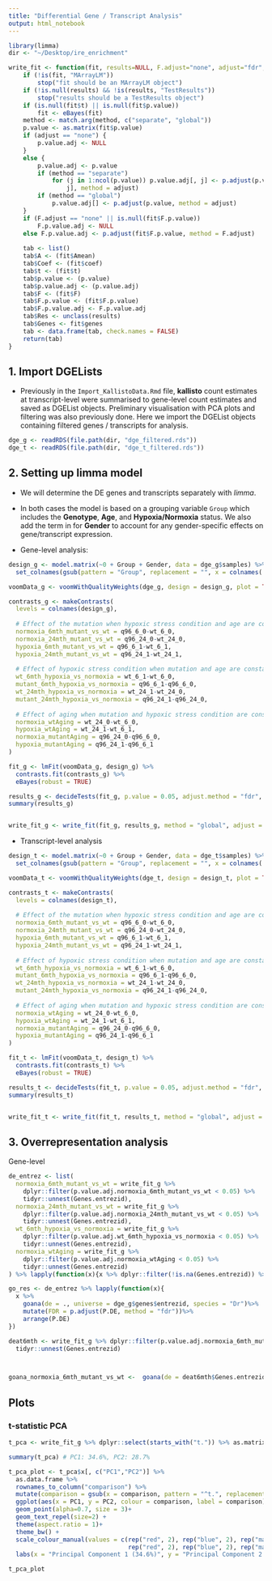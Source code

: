 ```yaml
---
title: "Differential Gene / Transcript Analysis"
output: html_notebook
---
```


```r
library(limma)
dir <- "~/Desktop/ire_enrichment"

write_fit <- function(fit, results=NULL, F.adjust="none", adjust="fdr", method="global", ...) {
    if (!is(fit, "MArrayLM")) 
        stop("fit should be an MArrayLM object")
    if (!is.null(results) && !is(results, "TestResults")) 
        stop("results should be a TestResults object")
    if (is.null(fit$t) || is.null(fit$p.value)) 
        fit <- eBayes(fit)
    method <- match.arg(method, c("separate", "global"))
    p.value <- as.matrix(fit$p.value)
    if (adjust == "none") {
        p.value.adj <- NULL
    }
    else {
        p.value.adj <- p.value
        if (method == "separate") 
            for (j in 1:ncol(p.value)) p.value.adj[, j] <- p.adjust(p.value[, 
                j], method = adjust)
        if (method == "global") 
            p.value.adj[] <- p.adjust(p.value, method = adjust)
    }
    if (F.adjust == "none" || is.null(fit$F.p.value)) 
        F.p.value.adj <- NULL
    else F.p.value.adj <- p.adjust(fit$F.p.value, method = F.adjust)
    
    tab <- list()
    tab$A <- (fit$Amean)
    tab$Coef <- (fit$coef)
    tab$t <- (fit$t)
    tab$p.value <- (p.value)
    tab$p.value.adj <- (p.value.adj)
    tab$F <- (fit$F)
    tab$F.p.value <- (fit$F.p.value)
    tab$F.p.value.adj <- F.p.value.adj
    tab$Res <- unclass(results)
    tab$Genes <- fit$genes
    tab <- data.frame(tab, check.names = FALSE)
    return(tab)
}
```

## 1. Import DGELists

- Previously in the `Import_KallistoData.Rmd` file, **kallisto** count estimates at transcript-level were summarised to gene-level count estimates and saved as DGEList objects. Preliminary visualisation with PCA plots and filtering was also previously done. Here we import the DGEList objects containing filtered genes / transcripts for analysis. 

```r
dge_g <- readRDS(file.path(dir, "dge_filtered.rds"))
dge_t <- readRDS(file.path(dir, "dge_t_filtered.rds"))

```

## 2. Setting up limma model

- We will determine the DE genes and transcripts separately with *limma*. 
- In both cases the model is based on a grouping variable `Group` which includes the **Genotype**, **Age**, and **Hypoxia/Normoxia** status. We also add the term in for **Gender** to account for any gender-specific effects on gene/transcript expression.

- Gene-level analysis:
```r
design_g <- model.matrix(~0 + Group + Gender, data = dge_g$samples) %>%
  set_colnames(gsub(pattern = "Group", replacement = "", x = colnames(.)))

voomData_g <- voomWithQualityWeights(dge_g, design = design_g, plot = TRUE)

contrasts_g <- makeContrasts(
  levels = colnames(design_g), 
  
  # Effect of the mutation when hypoxic stress condition and age are constant:
  normoxia_6mth_mutant_vs_wt = q96_6_0-wt_6_0,
  normoxia_24mth_mutant_vs_wt = q96_24_0-wt_24_0,
  hypoxia_6mth_mutant_vs_wt = q96_6_1-wt_6_1,
  hypoxia_24mth_mutant_vs_wt = q96_24_1-wt_24_1,
  
  # Effect of hypoxic stress condition when mutation and age are constant:
  wt_6mth_hypoxia_vs_normoxia = wt_6_1-wt_6_0,
  mutant_6mth_hypoxia_vs_normoxia = q96_6_1-q96_6_0,
  wt_24mth_hypoxia_vs_normoxia = wt_24_1-wt_24_0,
  mutant_24mth_hypoxia_vs_normoxia = q96_24_1-q96_24_0,
  
  # Effect of aging when mutation and hypoxic stress condition are constant:
  normoxia_wtAging = wt_24_0-wt_6_0,
  hypoxia_wtAging = wt_24_1-wt_6_1,
  normoxia_mutantAging = q96_24_0-q96_6_0,
  hypoxia_mutantAging = q96_24_1-q96_6_1
)

fit_g <- lmFit(voomData_g, design_g) %>%
  contrasts.fit(contrasts_g) %>%
  eBayes(robust = TRUE)

results_g <- decideTests(fit_g, p.value = 0.05, adjust.method = "fdr", method = "global")
summary(results_g)


write_fit_g <- write_fit(fit_g, results_g, method = "global", adjust = "fdr")

```

- Transcript-level analysis

```r
design_t <- model.matrix(~0 + Group + Gender, data = dge_t$samples) %>%
  set_colnames(gsub(pattern = "Group", replacement = "", x = colnames(.)))

voomData_t <- voomWithQualityWeights(dge_t, design = design_t, plot = TRUE)

contrasts_t <- makeContrasts(
  levels = colnames(design_t), 
  
  # Effect of the mutation when hypoxic stress condition and age are constant:
  normoxia_6mth_mutant_vs_wt = q96_6_0-wt_6_0,
  normoxia_24mth_mutant_vs_wt = q96_24_0-wt_24_0,
  hypoxia_6mth_mutant_vs_wt = q96_6_1-wt_6_1,
  hypoxia_24mth_mutant_vs_wt = q96_24_1-wt_24_1,
  
  # Effect of hypoxic stress condition when mutation and age are constant:
  wt_6mth_hypoxia_vs_normoxia = wt_6_1-wt_6_0,
  mutant_6mth_hypoxia_vs_normoxia = q96_6_1-q96_6_0,
  wt_24mth_hypoxia_vs_normoxia = wt_24_1-wt_24_0,
  mutant_24mth_hypoxia_vs_normoxia = q96_24_1-q96_24_0,
  
  # Effect of aging when mutation and hypoxic stress condition are constant:
  normoxia_wtAging = wt_24_0-wt_6_0,
  hypoxia_wtAging = wt_24_1-wt_6_1,
  normoxia_mutantAging = q96_24_0-q96_6_0,
  hypoxia_mutantAging = q96_24_1-q96_6_1
)

fit_t <- lmFit(voomData_t, design_t) %>%
  contrasts.fit(contrasts_t) %>%
  eBayes(robust = TRUE)

results_t <- decideTests(fit_t, p.value = 0.05, adjust.method = "fdr", method = "global")
summary(results_t)


write_fit_t <- write_fit(fit_t, results_t, method = "global", adjust = "fdr")
```

## 3. Overrepresentation analysis

Gene-level
```r
de_entrez <- list(
  normoxia_6mth_mutant_vs_wt = write_fit_g %>% 
    dplyr::filter(p.value.adj.normoxia_6mth_mutant_vs_wt < 0.05) %>%
    tidyr::unnest(Genes.entrezid),
  normoxia_24mth_mutant_vs_wt = write_fit_g %>%
    dplyr::filter(p.value.adj.normoxia_24mth_mutant_vs_wt < 0.05) %>%
    tidyr::unnest(Genes.entrezid),
  wt_6mth_hypoxia_vs_normoxia = write_fit_g %>%
    dplyr::filter(p.value.adj.wt_6mth_hypoxia_vs_normoxia < 0.05) %>%
    tidyr::unnest(Genes.entrezid),
  normoxia_wtAging = write_fit_g %>%
    dplyr::filter(p.value.adj.normoxia_wtAging < 0.05) %>%
    tidyr::unnest(Genes.entrezid)
) %>% lapply(function(x){x %>% dplyr::filter(!is.na(Genes.entrezid)) %>% use_series("Genes.entrezid") %>% unique})

go_res <- de_entrez %>% lapply(function(x){
  x %>%
    goana(de = ., universe = dge_g$genes$entrezid, species = "Dr")%>%
    mutate(FDR = p.adjust(P.DE, method = "fdr"))%>%
    arrange(P.DE)
})

deat6mth <- write_fit_g %>% dplyr::filter(p.value.adj.normoxia_6mth_mutant_vs_wt < 0.05) %>%
  tidyr::unnest(Genes.entrezid)



goana_normoxia_6mth_mutant_vs_wt <-  goana(de = deat6mth$Genes.entrezid, universe = dge_g$genes$entrezid, species = "Dr")

```

## Plots

### t-statistic PCA

```r
t_pca <- write_fit_g %>% dplyr::select(starts_with("t.")) %>% as.matrix %>% t %>% prcomp

summary(t_pca) # PC1: 34.6%, PC2: 28.7%

t_pca_plot <- t_pca$x[, c("PC1","PC2")] %>%
  as.data.frame %>%
  rownames_to_column("comparison") %>%
  mutate(comparison = gsub(x = comparison, pattern = "^t.", replacement = "")) %>%
  ggplot(aes(x = PC1, y = PC2, colour = comparison, label = comparison)) +
  geom_point(alpha=0.7, size = 3)+
  geom_text_repel(size=2) + 
  theme(aspect.ratio = 1)+
  theme_bw() +
  scale_colour_manual(values = c(rep("red", 2), rep("blue", 2), rep("magenta",2), 
                                 rep("red", 2), rep("blue", 2), rep("magenta",2))) +
  labs(x = "Principal Component 1 (34.6%)", y = "Principal Component 2 (28.7%)", colour = "t-statistics")

t_pca_plot
```

